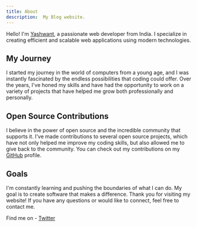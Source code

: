 ```yaml
---
title: About
description:  My Blog website.
---
```


Hello! I'm [Yashwant](https://twitter.com/yashng7), a passionate web developer from India. I specialize in creating efficient and scalable web applications using modern technologies.

## My Journey

I started my journey in the world of computers from a young age, and I was instantly fascinated by the endless possibilities that coding could offer. Over the years, I've honed my skills and have had the opportunity to work on a variety of projects that have helped me grow both professionally and personally.

## Open Source Contributions

I believe in the power of open source and the incredible community that supports it. I've made contributions to several open source projects, which have not only helped me improve my coding skills, but also allowed me to give back to the community. You can check out my contributions on my [GitHub](https://github.com/yashng7) profile.

## Goals

I'm constantly learning and pushing the boundaries of what I can do. My goal is to create software that makes a difference.
Thank you for visiting my website! If you have any questions or would like to connect, feel free to contact me.

Find me on  - [Twitter](https://twitter.com/yashng7)